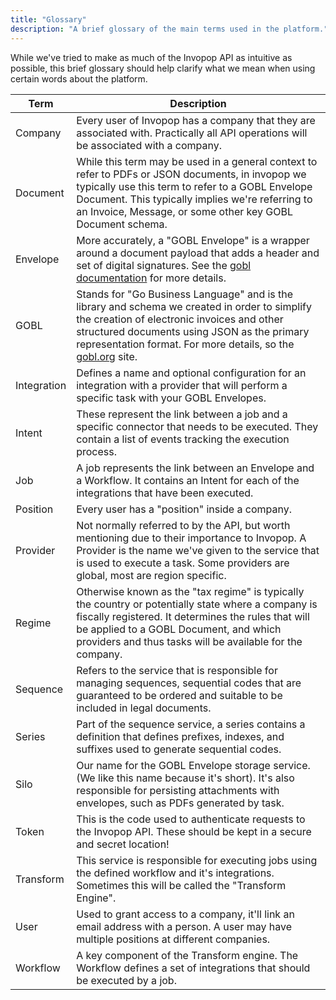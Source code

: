 ```yaml
---
title: "Glossary"
description: "A brief glossary of the main terms used in the platform."
---
```


While we've tried to make as much of the Invopop API as intuitive as possible,
this brief glossary should help clarify what we mean when using certain words
about the platform.

| Term        | Description                                                                                                                                                                                                                                                                     |
| ----------- | ------------------------------------------------------------------------------------------------------------------------------------------------------------------------------------------------------------------------------------------------------------------------------- |
| Company     | Every user of Invopop has a company that they are associated with. Practically all API operations will be associated with a company.                                                                                                                                            |
| Document    | While this term may be used in a general context to refer to PDFs or JSON documents, in invopop we typically use this term to refer to a GOBL Envelope Document. This typically implies we're referring to an Invoice, Message, or some other key GOBL Document schema.         |
| Envelope    | More accurately, a "GOBL Envelope" is a wrapper around a document payload that adds a header and set of digital signatures. See the [gobl documentation](https://docs.gobl.org) for more details.                                                                               |
| GOBL        | Stands for "Go Business Language" and is the library and schema we created in order to simplify the creation of electronic invoices and other structured documents using JSON as the primary representation format. For more details, so the [gobl.org](https://gobl.org) site. |
| Integration | Defines a name and optional configuration for an integration with a provider that will perform a specific task with your GOBL Envelopes.                                                                                                                                        |
| Intent      | These represent the link between a job and a specific connector that needs to be executed. They contain a list of events tracking the execution process.                                                                                                                        |
| Job         | A job represents the link between an Envelope and a Workflow. It contains an Intent for each of the integrations that have been executed.                                                                                                                                       |
| Position    | Every user has a "position" inside a company.                                                                                                                                                                                                                                   |
| Provider    | Not normally referred to by the API, but worth mentioning due to their importance to Invopop. A Provider is the name we've given to the service that is used to execute a task. Some providers are global, most are region specific.                                            |
| Regime      | Otherwise known as the "tax regime" is typically the country or potentially state where a company is fiscally registered. It determines the rules that will be applied to a GOBL Document, and which providers and thus tasks will be available for the company.                |
| Sequence    | Refers to the service that is responsible for managing sequences, sequential codes that are guaranteed to be ordered and suitable to be included in legal documents.                                                                                                            |
| Series      | Part of the sequence service, a series contains a definition that defines prefixes, indexes, and suffixes used to generate sequential codes.                                                                                                                                    |
| Silo        | Our name for the GOBL Envelope storage service. (We like this name because it's short). It's also responsible for persisting attachments with envelopes, such as PDFs generated by task.                                                                                        |
| Token       | This is the code used to authenticate requests to the Invopop API. These should be kept in a secure and secret location!                                                                                                                                                        |
| Transform   | This service is responsible for executing jobs using the defined workflow and it's integrations. Sometimes this will be called the "Transform Engine".                                                                                                                          |
| User        | Used to grant access to a company, it'll link an email address with a person. A user may have multiple positions at different companies.                                                                                                                                        |
| Workflow    | A key component of the Transform engine. The Workflow defines a set of integrations that should be executed by a job.                                                                                                                                                           |

